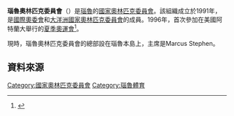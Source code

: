 {{Infobox National Olympic Committee
| title = 瑙魯奧林匹克委員會
| logo = 
| 國家或地區 = NRU
| 國家或地區編碼 = NRU
| 成立日期 = 1991年
| 加入國際奧委會 = 1994年
| 所屬成員 = [[大洋洲國家奧林匹克委員會|大洋洲國家奧林匹克委員會]]
| 總部 = 瑙魯
| 會長 = Marcus Stephen
| 秘書長 =
| 網頁 = [http://www.oceaniasport.com/nauru 官方網頁]
}}


'''瑙魯奧林匹克委員會'''（{{lang|en|Nauru Olympic Committee}}）是[[瑙魯|瑙魯]]的[[國家奧林匹克委員會|國家奧林匹克委員會]]。該組織成立於1991年，是[[國際奧委會|國際奧委會]]和[[大洋洲國家奧林匹克委員會|大洋洲國家奧林匹克委員會]]的成員。1996年，首次參加在美國阿特蘭大舉行的[[1996年夏季奧林匹克運動會|夏季奧運會]]<ref>{{Cite web |url=http://www.sports-reference.com/olympics/countries/NRU/ |title=Nauru |access-date=2014-03-12 |archive-url=https://web.archive.org/web/20160908053441/http://www.sports-reference.com/olympics/countries/NRU/ |archive-date=2016-09-08 |dead-url=yes }}</ref>。

現時，瑙魯奧林匹克委員會的總部設在瑙魯本島上，主席是Marcus Stephen。

==資料來源==
{{reflist}}

{{大洋洲國家奧林匹克委員會}}

[[Category:國家奧林匹克委員會|Category:國家奧林匹克委員會]]
[[Category:瑙魯體育|Category:瑙魯體育]]